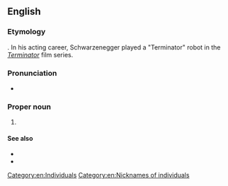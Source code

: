 ==English==

===Etymology===
{{blend|en|governor|terminator}}. In his acting career, Schwarzenegger played a "Terminator" robot in the ''[[w:The Terminator|Terminator]]'' film series.

===Pronunciation===
* {{IPA|en|/ˈɡʌvɚneɪtɚ/}}

===Proper noun===
{{en-proper noun}}

# {{n-g|Nickname for [[Arnold Schwarzenegger]] as governor of [[California]].}}

====See also====
* {{l|en|Ahhnold}}
* {{pedia}}

[[Category:en:Individuals]]
[[Category:en:Nicknames of individuals]]
